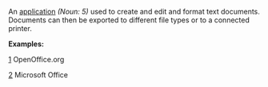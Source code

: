 An [[application]] ''(Noun: 5)'' used to create and edit and format text documents. Documents can then be exported to different file types or to a connected printer.

'''Examples:'''

[http://www.OpenOffice.org] OpenOffice.org

[http://office.microsoft.com/en-us/default.aspx] Microsoft Office